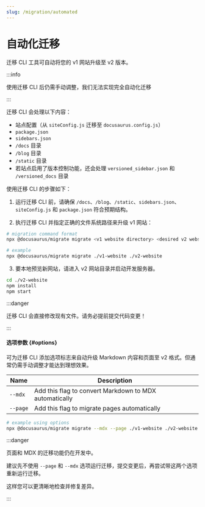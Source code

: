 ```yaml
---
slug: /migration/automated
---
```


# 自动化迁移

迁移 CLI 工具可自动将您的 v1 网站升级至 v2 版本。

:::info

使用迁移 CLI 后仍需手动调整，我们无法实现完全自动化迁移

:::

迁移 CLI 会处理以下内容：

- 站点配置（从 `siteConfig.js` 迁移至 `docusaurus.config.js`）
- `package.json`
- `sidebars.json`
- `/docs` 目录
- `/blog` 目录
- `/static` 目录
- 若站点启用了版本控制功能，还会处理 `versioned_sidebar.json` 和 `/versioned_docs` 目录

使用迁移 CLI 的步骤如下：

1. 运行迁移 CLI 前，请确保 `/docs`、`/blog`、`/static`、`sidebars.json`、`siteConfig.js` 和 `package.json` 符合预期结构。

2. 执行迁移 CLI 并指定正确的文件系统路径来升级 v1 网站：

```bash
# migration command format
npx @docusaurus/migrate migrate <v1 website directory> <desired v2 website directory>

# example
npx @docusaurus/migrate migrate ./v1-website ./v2-website
```

3. 要本地预览新网站，请进入 v2 网站目录并启动开发服务器。

```bash npm2yarn
cd ./v2-website
npm install
npm start
```

:::danger

迁移 CLI 会直接修改现有文件。请务必提前提交代码变更！

:::

#### 选项参数 {#options}

可为迁移 CLI 添加选项标志来自动升级 Markdown 内容和页面至 v2 格式。但通常仍需手动调整才能达到理想效果。

| Name     | Description                                            |
| -------- | ------------------------------------------------------ |
| `--mdx`  | Add this flag to convert Markdown to MDX automatically |
| `--page` | Add this flag to migrate pages automatically           |

```bash
# example using options
npx @docusaurus/migrate migrate --mdx --page ./v1-website ./v2-website
```

:::danger

页面和 MDX 的迁移功能仍在开发中。

建议先不使用 `--page` 和 `--mdx` 选项运行迁移，提交变更后，再尝试带这两个选项重新运行迁移。

这样您可以更清晰地检查并修复差异。

:::